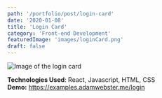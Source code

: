 ```yaml
---
path: '/portfolio/post/login-card'
date: '2020-01-08'
title: 'Login Card'
category: 'Front-end Development'
featuredImage: 'images/loginCard.png'
draft: false
---
```



<SetHeaderColor color="#29a19c" />

![Image of the login card](images/loginCard.png)

**Technologies Used**: React, Javascript, HTML, CSS <br />
**Demo:** https://examples.adamwebster.me/login
